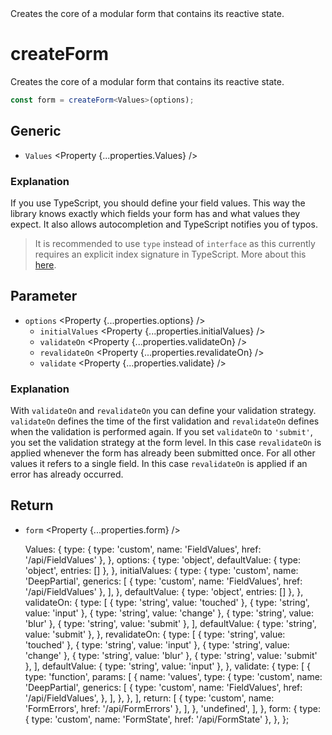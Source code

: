 
<Title>createForm</Title>
<Description>
  Creates the core of a modular form that contains its reactive state.
</Description>

# createForm

Creates the core of a modular form that contains its reactive state.

```ts
const form = createForm<Values>(options);
```

## Generic

- `Values` <Property {...properties.Values} />

### Explanation

If you use TypeScript, you should define your field values. This way the library knows exactly which fields your form has and what values they expect. It also allows autocompletion and TypeScript notifies you of typos.

> It is recommended to use `type` instead of `interface` as this currently requires an explicit index signature in TypeScript. More about this <a href="https://github.com/fabian-hiller/modular-forms/issues/2#issuecomment-1321178563" target="_blank" rel="noreferrer">here</a>.

## Parameter

- `options` <Property {...properties.options} />
  - `initialValues` <Property {...properties.initialValues} />
  - `validateOn` <Property {...properties.validateOn} />
  - `revalidateOn` <Property {...properties.revalidateOn} />
  - `validate` <Property {...properties.validate} />

### Explanation

With `validateOn` and `revalidateOn` you can define your validation strategy. `validateOn` defines the time of the first validation and `revalidateOn` defines when the validation is performed again. If you set `validateOn` to `'submit'`, you set the validation strategy at the form level. In this case `revalidateOn` is applied whenever the form has already been submitted once. For all other values it refers to a single field. In this case `revalidateOn` is applied if an error has already occurred.

## Return

- `form` <Property {...properties.form} />

  Values: {
    type: { type: 'custom', name: 'FieldValues', href: '/api/FieldValues' },
  },
  options: {
    type: 'object',
    defaultValue: { type: 'object', entries: [] },
  },
  initialValues: {
    type: {
      type: 'custom',
      name: 'DeepPartial',
      generics: [
        { type: 'custom', name: 'FieldValues', href: '/api/FieldValues' },
      ],
    },
    defaultValue: { type: 'object', entries: [] },
  },
  validateOn: {
    type: [
      { type: 'string', value: 'touched' },
      { type: 'string', value: 'input' },
      { type: 'string', value: 'change' },
      { type: 'string', value: 'blur' },
      { type: 'string', value: 'submit' },
    ],
    defaultValue: { type: 'string', value: 'submit' },
  },
  revalidateOn: {
    type: [
      { type: 'string', value: 'touched' },
      { type: 'string', value: 'input' },
      { type: 'string', value: 'change' },
      { type: 'string', value: 'blur' },
      { type: 'string', value: 'submit' },
    ],
    defaultValue: { type: 'string', value: 'input' },
  },
  validate: {
    type: [
      {
        type: 'function',
        params: [
          {
            name: 'values',
            type: {
              type: 'custom',
              name: 'DeepPartial',
              generics: [
                {
                  type: 'custom',
                  name: 'FieldValues',
                  href: '/api/FieldValues',
                },
              ],
            },
          },
        ],
        return: [
          { type: 'custom', name: 'FormErrors', href: '/api/FormErrors' },
        ],
      },
      'undefined',
    ],
  },
  form: {
    type: { type: 'custom', name: 'FormState', href: '/api/FormState' },
  },
};
